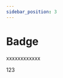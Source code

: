 ```yaml
---
sidebar_position: 3
---
```


# Badge

xxxxxxxxxxxx




<DemoBlock>
  <Badge color="red" count={1}>
    <div
      style={{
         backgroundColor: '#ffffff',
         color:'#000000',
         height:'60px',
         width:'120px',
      }}>123</div>
  </Badge>
</DemoBlock>

